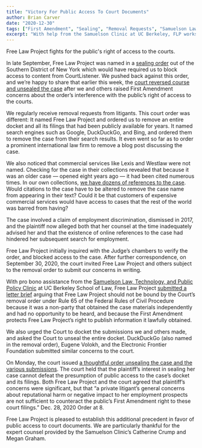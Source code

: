 ```yaml
---
title: "Victory For Public Access To Court Documents"
author: Brian Carver
date: "2020-12-30"
tags: ["First Amendment", "Sealing", "Removal Requests", "Samuelson Law Clinic", "SDNY", "Judge Preska"]
excerpt: "With help from the Samuelson Clinic at UC Berkeley, FLP works to keep public documents public."
---
```



<p className="lead">Free Law Project fights for the public's right of access to the courts.</p>

In late September, Free Law Project was named in a [sealing order][seal] out of the Southern District of New York which would have required us to block access to content from CourtListener. We pushed back against this order, and we’re happy to share that earlier this week, the [court reversed course and unsealed the case][unseal] after we and others raised First Amendment concerns about the order’s interference with the public’s right of access to the courts.

We regularly receive removal requests from litigants. This court order was different: It named Free Law Project and ordered us to remove an entire docket and all its filings that had been publicly available for years. It named search engines such as Google, DuckDuckGo, and Bing, and ordered them to remove the case from their search results. It even went so far as to order a prominent international law firm to remove a blog post discussing the case.

We also noticed that commercial services like Lexis and Westlaw were not named. Checking for the case in their collections revealed that because it was an older case — opened eight years ago — it had been cited numerous times. In our own collections, [we have dozens of references to the case][refs]. Would citations to the case have to be altered to remove the case name from appearing in their text? Could it be that customers of expensive commercial services would have access to cases that the rest of the world was barred from having?

The case involved a claim of employment discrimination, dismissed in 2017, and the plaintiff now alleged both that her counsel at the time inadequately advised her and that the existence of online references to the case had hindered her subsequent search for employment.

Free Law Project initially inquired with the Judge’s chambers to verify the order, and blocked access to the case. After further correspondence, on September 30, 2020, the court invited Free Law Project and others subject to the removal order to submit our concerns in writing.

With pro bono assistance from the [Samuelson Law, Technology, and Public Policy Clinic][sam] at UC Berkeley School of Law, Free Law Project [submitted a letter brief][brief] arguing that Free Law Project should not be bound by the Court’s removal order under Rule 65 of the Federal Rules of Civil Procedure because it was a non-party that obtained the case materials independently and had no opportunity to be heard, and because the First Amendment protects Free Law Project’s right to publish information it lawfully obtained.

We also urged the Court to docket the submissions we and others made, and asked the Court to unseal the entire docket. DuckDuckGo (also named in the removal order), Eugene Volokh, and the Electronic Frontier Foundation submitted similar concerns to the court.

On Monday, the court issued [a thoughtful order unsealing the case and the various submissions][unseal]. The court held that the plaintiff’s interest in sealing her case cannot defeat the presumption of public access to the case’s docket and its filings. Both Free Law Project and the court agreed that plaintiff’s concerns were significant, but that “a private litigant’s general concerns about reputational harm or negative impact to her employment prospects are not sufficient to counteract the public’s First Amendment right to these court filings.” Dec. 28, 2020 Order at 8.

Free Law Project is pleased to establish this additional precedent in favor of public access to court documents. We are particularly thankful for the expert counsel provided by the Samuelson Clinic’s Catherine Crump and Megan Graham.


[seal]: /pdf/12cv6758-sealing-case/sealing-order-12cv6758.pdf
[brief]: /pdf/12cv6758-sealing-case/letter-from-flp-re-removal-order-12cv6758.pdf
[unseal]: https://www.courtlistener.com/docket/5424004/99/a-v-chanel-inc/
[refs]: https://www.courtlistener.com/?q=%22allen%20chanel%22~3&type=r&order_by=score%20desc
[sam]: https://www.law.berkeley.edu/experiential/clinics/samuelson-law-technology-public-policy-clinic/